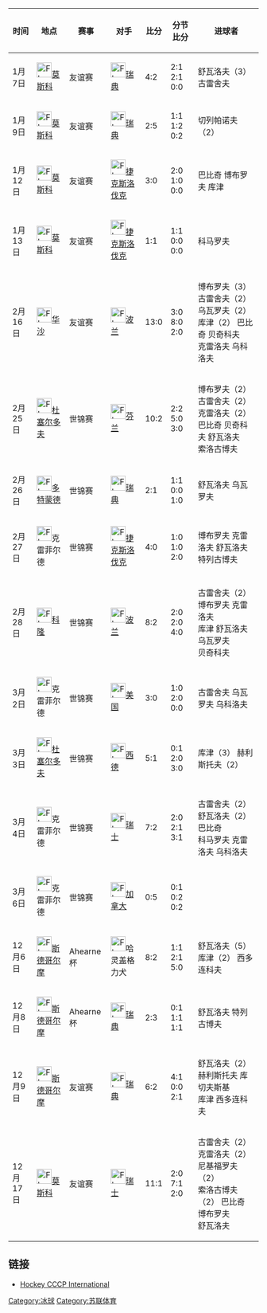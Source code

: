 {| class="wikitable sortable"
|-
! 时间 !! 地点 !! 赛事 !! 对手 !! 比分 !! 分节比分 !! 进球者
|-
| 1月7日 || [[File:Flag_of_the_Soviet_Union.svg|30px]][[莫斯科|莫斯科]] || 友谊赛 || [[File:Flag_of_Sweden.svg|30px]][[瑞典|瑞典]] || 4:2 || 2:1 2:1 0:0 || 舒瓦洛夫（3） 古雷舍夫
|-
| 1月9日 || [[File:Flag_of_the_Soviet_Union.svg|30px]][[莫斯科|莫斯科]] || 友谊赛 || [[File:Flag_of_Sweden.svg|30px]][[瑞典|瑞典]] || 2:5 || 1:1 1:2 0:2 || 切列帕诺夫（2）
|-
| 1月12日 || [[File:Flag_of_the_Soviet_Union.svg|30px]][[莫斯科|莫斯科]] || 友谊赛 || [[File:Flag_of_Czechoslovakia.svg|30px]][[捷克斯洛伐克|捷克斯洛伐克]] || 3:0 || 2:0 1:0 0:0 || 巴比奇 博布罗夫 库津
|-
| 1月13日 || [[File:Flag_of_the_Soviet_Union.svg|30px]][[莫斯科|莫斯科]] || 友谊赛 || [[File:Flag_of_Czechoslovakia.svg|30px]][[捷克斯洛伐克|捷克斯洛伐克]] || 1:1 || 1:1 0:0 0:0 || 科马罗夫
|-
| 2月16日 || [[File:Flag_of_Poland.svg|30px]][[华沙|华沙]] || 友谊赛 || [[File:Flag_of_Poland.svg|30px]][[波兰|波兰]] || 13:0 || 3:0 8:0 2:0 || 博布罗夫（3） 古雷舍夫（2） 乌瓦罗夫（2）<br />库津（2） 巴比奇 贝奇科夫<br />克雷洛夫 乌科洛夫
|-
| 2月25日 || [[File:Flag_of_Germany.svg|30px]][[杜塞尔多夫|杜塞尔多夫]] || 世锦赛 || [[File:Flag_of_Finland.svg|30px]][[芬兰|芬兰]] || 10:2 || 2:2 5:0 3:0 || 博布罗夫（2） 古雷舍夫（2） 克雷洛夫（2）<br />巴比奇 贝奇科夫 舒瓦洛夫<br />索洛古博夫
|-
| 2月26日 || [[File:Flag_of_Germany.svg|30px]][[多特蒙德|多特蒙德]] || 世锦赛 || [[File:Flag_of_Sweden.svg|30px]][[瑞典|瑞典]] || 2:1 || 1:1 0:0 1:0 || 舒瓦洛夫 乌瓦罗夫
|-
| 2月27日 || [[File:Flag_of_Germany.svg|30px]]克雷菲尔德 || 世锦赛 || [[File:Flag_of_Czechoslovakia.svg|30px]][[捷克斯洛伐克|捷克斯洛伐克]] || 4:0 || 1:0 1:0 2:0 || 博布罗夫 克雷洛夫 舒瓦洛夫<br />特列古博夫
|-
| 2月28日 || [[File:Flag_of_Germany.svg|30px]][[科隆|科隆]] || 世锦赛 || [[File:Flag_of_Poland.svg|30px]][[波兰|波兰]] || 8:2 || 2:0 2:0 4:0 || 古雷舍夫（2） 博布罗夫 克雷洛夫<br />库津 舒瓦洛夫 乌瓦罗夫<br />贝奇科夫
|-
| 3月2日 || [[File:Flag_of_Germany.svg|30px]]克雷菲尔德 || 世锦赛 || [[File:Flag_of_United_States.svg|30px]][[美国|美国]] || 3:0 || 1:0 2:0 0:0 || 古雷舍夫 乌瓦罗夫 乌科洛夫
|-
| 3月3日 || [[File:Flag_of_Germany.svg|30px]][[杜塞尔多夫|杜塞尔多夫]] || 世锦赛 || [[File:Flag_of_Germany.svg|30px]][[西德|西德]] || 5:1 || 0:1 2:0 3:0 || 库津（3） 赫利斯托夫（2）
|-
| 3月4日 || [[File:Flag_of_Germany.svg|30px]]克雷菲尔德 || 世锦赛 || [[File:Flag_of_Switzerland.svg|30px]][[瑞士|瑞士]] || 7:2 || 2:0 2:1 3:1 || 古雷舍夫（2） 舒瓦洛夫（2） 巴比奇<br />科马罗夫 克雷洛夫 乌科洛夫
|-
| 3月6日 || [[File:Flag_of_Germany.svg|30px]]克雷菲尔德 || 世锦赛 || [[File:Flag_of_Canada_1921.svg|30px]][[加拿大|加拿大]] || 0:5 || 0:1 0:2 0:2 || 
|-
| 12月6日 || [[File:Flag_of_Sweden.svg|30px]][[斯德哥尔摩|斯德哥尔摩]] || Ahearne杯|| [[File:Flag_of_the_United_Kingdom.svg|30px]]哈灵盖格力犬 || 8:2 || 1:1 2:1 5:0 || 舒瓦洛夫（5） 库津（2） 西多连科夫
|-
| 12月8日 || [[File:Flag_of_Sweden.svg|30px]][[斯德哥尔摩|斯德哥尔摩]] || Ahearne杯 || [[File:Flag_of_Sweden.svg|30px]][[瑞典|瑞典]] || 2:3 || 0:1 1:1 1:1 || 舒瓦洛夫 特列古博夫
|-
| 12月9日 || [[File:Flag_of_Sweden.svg|30px]][[斯德哥尔摩|斯德哥尔摩]] || 友谊赛 || [[File:Flag_of_Sweden.svg|30px]][[瑞典|瑞典]] || 6:2 || 4:1 0:0 2:1 || 舒瓦洛夫（2） 赫利斯托夫 库切夫斯基<br />库津 西多连科夫
|-
| 12月17日 || [[File:Flag_of_the_Soviet_Union.svg|30px]][[莫斯科|莫斯科]] || 友谊赛 || [[File:Flag_of_Switzerland.svg|30px]][[瑞士|瑞士]] || 11:1 || 2:0 7:1 2:0 || 古雷舍夫（2） 克雷洛夫（2） 尼基福罗夫（2）<br />索洛古博夫（2） 巴比奇 博布罗夫<br />舒瓦洛夫
|}

== 链接 ==
*[http://www.chidlovski.com/personal/1954/index.htm Hockey CCCP International] {{Wayback|url=http://www.chidlovski.com/personal/1954/index.htm |date=20170729124550 }}

[[Category:冰球|Category:冰球]]
[[Category:苏联体育|Category:苏联体育]]